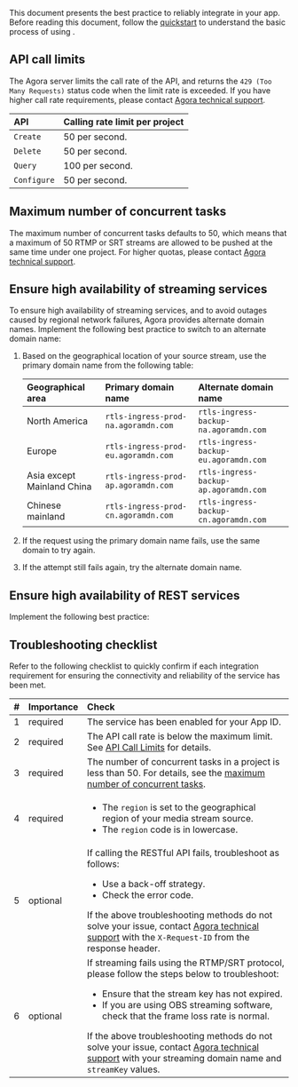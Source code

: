 
This document presents the best practice to reliably integrate <Vpd k="NAME" /> in your app. Before reading this document, follow the [<Vpd k="NAME" /> quickstart](../get-started/quickstart) to understand the basic process of using <Vpd k="NAME" />.

## API call limits

The Agora server limits the call rate of the <Vpd k="NAME" /> API, and returns the `429 (Too Many Requests)` status code when the limit rate is exceeded. If you have higher call rate requirements, please contact [Agora technical support](mailto:support@agora.io).

| API |	Calling rate limit per project |
|:----|:-----------------------------|
| `Create` | 50 per second. |
| `Delete` | 50 per second. |
| `Query` | 100 per second. |
| `Configure` | 50 per second. |

## Maximum number of concurrent tasks

The maximum number of concurrent tasks defaults to 50, which means that a maximum of 50 RTMP or SRT streams are allowed to be pushed at the same time under one project. For higher quotas, please contact [Agora technical support](mailto:support@agora.io).

## Ensure high availability of streaming services

To ensure high availability of streaming services, and to avoid outages caused by regional network failures, Agora provides alternate domain names. Implement the following best practice to switch to an alternate domain name:

1. Based on the geographical location of your source stream, use the primary domain name from the following table:

    | Geographical area | Primary domain name | Alternate domain name |
    |:----|:----------------------------|:----------------------------|
    | North America | `rtls-ingress-prod-na.agoramdn.com` | `rtls-ingress-backup-na.agoramdn.com` |
    | Europe | `rtls-ingress-prod-eu.agoramdn.com` | `rtls-ingress-backup-eu.agoramdn.com` |
    | Asia except Mainland China | `rtls-ingress-prod-ap.agoramdn.com` | `rtls-ingress-backup-ap.agoramdn.com` |
    | Chinese mainland | `rtls-ingress-prod-cn.agoramdn.com` | `rtls-ingress-backup-cn.agoramdn.com` |

1. If the request using the primary domain name fails, use the same domain to try again. 

1. If the attempt still fails again, try the alternate domain name.

## Ensure high availability of REST services

Implement the following best practice:

<SwitchDomainName/>

## Troubleshooting checklist

Refer to the following checklist to quickly confirm if each integration requirement for ensuring the connectivity and reliability of the <Vpd k="NAME" /> service has been met.

| # | Importance | Check |
|:--|:-----------|:------------|
| 1	| required | The <Vpd k="NAME" /> service has been enabled for your App ID. |
| 2	| required | The API call rate is below the maximum limit. See [API Call Limits](#api-call-limits) for details. |
| 3	| required | The number of concurrent tasks in a project is less than 50. For details, see the [maximum number of concurrent tasks](#maximum-number-of-concurrent-tasks). |
| 4	| required | <ul><li>The `region` is set to the geographical region of your media stream source.</li><li> The `region` code is in lowercase. </li></ul>|
| 5	| optional | If calling the RESTful API fails, troubleshoot as follows:<br /><ul><li> Use a back-off strategy. </li><li> Check the error code. </li></ul>If the above troubleshooting methods do not solve your issue, contact [Agora technical support](mailto:support@agora.io) with the `X-Request-ID` from the response header. |
| 6	| optional | If streaming fails using the RTMP/SRT protocol, please follow the steps below to troubleshoot:<br /><ul><li>Ensure that the stream key has not expired.</li><li>If you are using OBS streaming software, check that the frame loss rate is normal. </li></ul> If the above troubleshooting methods do not solve your issue, contact [Agora technical support](mailto:support@agora.io) with your streaming domain name and `streamKey` values.|
